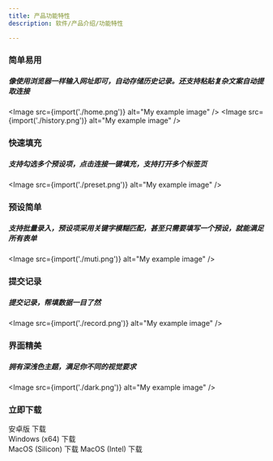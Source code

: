 ```yaml
---
title: 产品功能特性
description: 软件/产品介绍/功能特性

---
```





### 简单易用
##### 像使用浏览器一样输入网址即可，自动存储历史记录。还支持粘贴复杂文案自动提取连接
<Image src={import('./home.png')} alt="My example image" />
<Image src={import('./history.png')} alt="My example image" />

### 快速填充
##### 支持勾选多个预设项，点击连接一键填充，支持打开多个标签页
<Image src={import('./preset.png')} alt="My example image" />

### 预设简单
##### 支持批量录入，预设项采用关键字模糊匹配，甚至只需要填写一个预设，就能满足所有表单
<Image src={import('./muti.png')} alt="My example image" />

### 提交记录
##### 提交记录，帮填数据一目了然
<Image src={import('./record.png')} alt="My example image" />

### 界面精美
##### 拥有深浅色主题，满足你不同的视觉要求
<Image src={import('./dark.png')} alt="My example image" />

### 立即下载

<LinkButton href="/download/qingyi-1.0.2.apk" download="qingyi-1.0.2.apk">安卓版 下载</LinkButton><br/>
<LinkButton href="/download/qingyi-1.0.3.exe" icon="seti:windows" download="qingyi-1.0.3.exe">Windows (x64) 下载</LinkButton><br/>
<LinkButton href="/download/qingyi-1.0.3.dmg" icon="apple" download="qingyi-1.0.3.dmg">MacOS (Silicon) 下载</LinkButton>
<LinkButton href="/download/qingyi-1.0.2-intel.dmg" icon="apple" download="qingyi-1.0.2-intel.dmg">MacOS (Intel) 下载</LinkButton>
